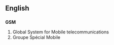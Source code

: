 ==English==
==={{initialism}}===
'''GSM'''
{{Wikipedia|GSM}}

#Global System for Mobile telecommunications
#Groupe Spécial Mobile
